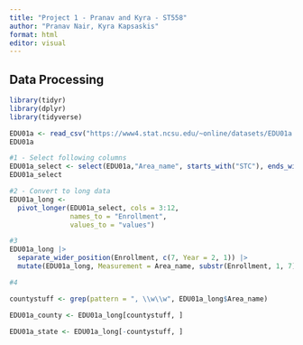 ```yaml
---
title: "Project 1 - Pranav and Kyra - ST558"
author: "Pranav Nair, Kyra Kapsaskis"
format: html
editor: visual
---
```


## Data Processing

```r
library(tidyr)
library(dplyr)
library(tidyverse)

EDU01a <- read_csv("https://www4.stat.ncsu.edu/~online/datasets/EDU01a.csv")
EDU01a

#1 - Select following columns
EDU01a_select <- select(EDU01a,"Area_name", starts_with("STC"), ends_with("D"))
EDU01a_select

#2 - Convert to long data
EDU01a_long <-
  pivot_longer(EDU01a_select, cols = 3:12,
               names_to = "Enrollment",
               values_to = "values")

#3
EDU01a_long |>
  separate_wider_position(Enrollment, c(7, Year = 2, 1)) |>
  mutate(EDU01a_long, Measurement = Area_name, substr(Enrollment, 1, 7))

#4

countystuff <- grep(pattern = ", \\w\\w", EDU01a_long$Area_name)

EDU01a_county <- EDU01a_long[countystuff, ]

EDU01a_state <- EDU01a_long[-countystuff, ]



  
  

```